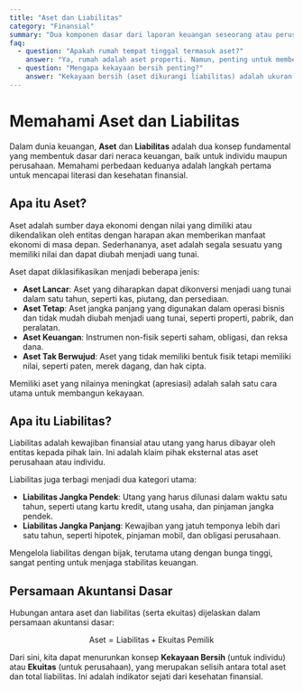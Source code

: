 ```yaml
---
title: "Aset dan Liabilitas"
category: "Finansial"
summary: "Dua komponen dasar dari laporan keuangan seseorang atau perusahaan, yang memberikan gambaran tentang kesehatan finansial."
faq:
  - question: "Apakah rumah tempat tinggal termasuk aset?"
    answer: "Ya, rumah adalah aset properti. Namun, penting untuk membedakan antara aset yang menghasilkan pendapatan (seperti properti sewaan) dan aset untuk penggunaan pribadi. Hipotek yang terkait dengan rumah tersebut adalah liabilitas."
  - question: "Mengapa kekayaan bersih penting?"
    answer: "Kekayaan bersih (aset dikurangi liabilitas) adalah ukuran sebenarnya dari posisi keuangan Anda. Angka positif menunjukkan Anda memiliki lebih banyak aset daripada utang, yang merupakan indikator kesehatan finansial yang baik."
---
```


# Memahami Aset dan Liabilitas

Dalam dunia keuangan, **Aset** dan **Liabilitas** adalah dua konsep fundamental yang membentuk dasar dari neraca keuangan, baik untuk individu maupun perusahaan. Memahami perbedaan keduanya adalah langkah pertama untuk mencapai literasi dan kesehatan finansial.

## Apa itu Aset?

Aset adalah sumber daya ekonomi dengan nilai yang dimiliki atau dikendalikan oleh entitas dengan harapan akan memberikan manfaat ekonomi di masa depan. Sederhananya, aset adalah segala sesuatu yang memiliki nilai dan dapat diubah menjadi uang tunai.

Aset dapat diklasifikasikan menjadi beberapa jenis:
- **Aset Lancar**: Aset yang diharapkan dapat dikonversi menjadi uang tunai dalam satu tahun, seperti kas, piutang, dan persediaan.
- **Aset Tetap**: Aset jangka panjang yang digunakan dalam operasi bisnis dan tidak mudah diubah menjadi uang tunai, seperti properti, pabrik, dan peralatan.
- **Aset Keuangan**: Instrumen non-fisik seperti saham, obligasi, dan reksa dana.
- **Aset Tak Berwujud**: Aset yang tidak memiliki bentuk fisik tetapi memiliki nilai, seperti paten, merek dagang, dan hak cipta.

Memiliki aset yang nilainya meningkat (apresiasi) adalah salah satu cara utama untuk membangun kekayaan.

## Apa itu Liabilitas?

Liabilitas adalah kewajiban finansial atau utang yang harus dibayar oleh entitas kepada pihak lain. Ini adalah klaim pihak eksternal atas aset perusahaan atau individu.

Liabilitas juga terbagi menjadi dua kategori utama:
- **Liabilitas Jangka Pendek**: Utang yang harus dilunasi dalam waktu satu tahun, seperti utang kartu kredit, utang usaha, dan pinjaman jangka pendek.
- **Liabilitas Jangka Panjang**: Kewajiban yang jatuh temponya lebih dari satu tahun, seperti hipotek, pinjaman mobil, dan obligasi perusahaan.

Mengelola liabilitas dengan bijak, terutama utang dengan bunga tinggi, sangat penting untuk menjaga stabilitas keuangan.

## Persamaan Akuntansi Dasar

Hubungan antara aset dan liabilitas (serta ekuitas) dijelaskan dalam persamaan akuntansi dasar:

$$ \text{Aset} = \text{Liabilitas} + \text{Ekuitas Pemilik} $$

Dari sini, kita dapat menurunkan konsep **Kekayaan Bersih** (untuk individu) atau **Ekuitas** (untuk perusahaan), yang merupakan selisih antara total aset dan total liabilitas. Ini adalah indikator sejati dari kesehatan finansial.
